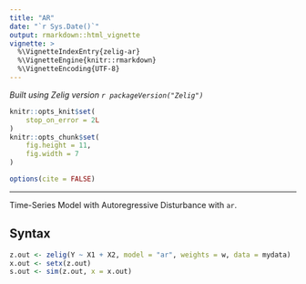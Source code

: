 ```yaml
---
title: "AR"
date: "`r Sys.Date()`"
output: rmarkdown::html_vignette
vignette: >
  %\VignetteIndexEntry{zelig-ar}
  %\VignetteEngine{knitr::rmarkdown}
  %\VignetteEncoding{UTF-8}
---
```


*Built using Zelig version `r packageVersion("Zelig")`*

```r
knitr::opts_knit$set(
    stop_on_error = 2L
)
knitr::opts_chunk$set(
    fig.height = 11,
    fig.width = 7
)

options(cite = FALSE)
```
---

Time-Series Model with Autoregressive Disturbance with `ar`.

Syntax
------

```r
z.out <- zelig(Y ~ X1 + X2, model = "ar", weights = w, data = mydata)
x.out <- setx(z.out)
s.out <- sim(z.out, x = x.out)
```
